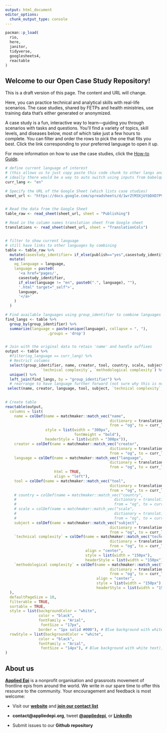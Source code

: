 ```yaml
---
output: html_document
editor_options: 
  chunk_output_type: console
---
```


```r
pacman::p_load(
  rio,
  here,
  janitor,
  tidyverse,
  googlesheets4,
  reactable
)
```

## Welcome to our Open Case Study Repository!

::: {.callout-important title="WEBSITE UNDER CONSTRUCTION"}
This is a draft version of this page. The content and URL will change.
:::


Here, you can practice technical and analytical skills with real-life scenarios. The case studies, shared by FETPs and health ministries, use training data that’s either generated or anonymized.

A case study is a fun, interactive way to learn—guiding you through scenarios with tasks and questions. You’ll find a variety of topics, skill levels, and diseases below, most of which take just a few hours to complete. You can filter and order the rows to pick the one that fits you best. Click the link corresponding to your preferred language to open it up.

For more information on how to use the case studies, click the [How-to
Guide](pages/instructions.html). 

```r

# define current language of interest 
# (this allows us to just copy paste this code chunk to other langs and switch, 
# ideally there would be a way to auto switch using inputs from babelquarto?)
curr_lang <- "en"

# Specify the URL of the Google Sheet (which lists case studies)
sheet_url <- "https://docs.google.com/spreadsheets/d/1wrZtM3XjUtbDXD7PVLOHdd-H92hq_-WAQoIpRatjhlc/edit?gid=598142358"


# Read the data from the Google Sheet
table_raw <- read_sheet(sheet_url, sheet = "Publishing")

# Read in the column names translation sheet from Google sheet
translations <- read_sheet(sheet_url, sheet = "TranslationCols")


# filter to show current language 
# still have links to other languages by combining
table <- table_raw %>%
  mutate(casestudy_identifier= if_else(publish=="yes",casestudy_identifier, "under_construction")) %>% 
  mutate(
    og_language = language, 
    language = paste0(
      '<a href="pages/', 
      casestudy_identifier, 
      if_else(language != "en", paste0(".", language), ""),
      '.html" target="_self">', 
      language, 
      '</a>'
    )
  )

# Find available languages using group_identifier to combine languages
find_langs <- table %>% 
  group_by(group_identifier) %>% 
  summarize(language = paste(unique(language), collapse = ", "), 
                   .groups = 'drop')  


# Join with the original data to retain 'name' and handle suffixes
output <- table %>% 
  #filter(og_language == curr_lang) %>% 
  # Restrict columns  
  select(group_identifier, name, creator, tool, country, scale, subject,
                `technical complexity`, `methodological complexity`) %>% 
  unique() %>% 
  left_join(find_langs, by = "group_identifier") %>% 
  # rearrange to have language further forward (not sure why this is not agreeing)
 select(name, creator, language, tool, subject, `technical complexity`, `methodological complexity`)
  

# Create table
reactable(output,
  columns = list(
    name = colDef(name = matchmaker::match_vec("name", 
                                               dictionary = translations, 
                                               from = "og", to = curr_lang), 
                  style = list(width = "300px",
                               fontWeight = "bold"),
                  headerStyle = list(width = "300px")),
    creator = colDef(name = matchmaker::match_vec("creator", 
                                               dictionary = translations, 
                                               from = "og", to = curr_lang)), 
    language = colDef(name = matchmaker::match_vec("language", 
                                               dictionary = translations, 
                                               from = "og", to = curr_lang), 
                      html = TRUE,
                      align = "left"),
    tool = colDef(name = matchmaker::match_vec("tool", 
                                               dictionary = translations, 
                                               from = "og", to = curr_lang)), 
    # country = colDef(name = matchmaker::match_vec("country", 
    #                                            dictionary = translations, 
    #                                            from = "og", to = curr_lang), 
    # scale = colDef(name = matchmaker::match_vec("scale", 
    #                                            dictionary = translations, 
    #                                            from = "og", to = curr_lang), 
    subject = colDef(name = matchmaker::match_vec("subject", 
                                               dictionary = translations, 
                                               from = "og", to = curr_lang)),
    `technical complexity` = colDef(name = matchmaker::match_vec("technical complexity", 
                                               dictionary = translations, 
                                               from = "og", to = curr_lang),
                                    align = "center",
                                    style = list(width = "150px"),
                                    headerStyle = list(width = "150px")),
    `methodological complexity` = colDef(name = matchmaker::match_vec("methodological complexity", 
                                               dictionary = translations, 
                                               from = "og", to = curr_lang), 
                                         align = "center",
                                         style = list(width = "150px"),
                                         headerStyle = list(width = "150px"))
  ),
  defaultPageSize = 10,
  filterable = TRUE,
  sortable = TRUE,
  style = list(backgroundColor = "white", 
               color = "black", 
               fontFamily = "Arial",  
                fontSize = "17px",
               border = "1px solid #000"), # Blue background with white text),
  rowStyle = list(backgroundColor = "white", 
               color = "black", 
               fontFamily = "Arial",  
                fontSize = "14px"), # Blue background with white text),
)
```


## About us

[**Applied Epi**](https://www.appliedepi.org/) is a nonprofit organisation and grassroots movement of frontline epis from around the world. We write in our spare time to offer this resource to the community. Your encouragement and feedback is most welcome:

-   Visit our [**website**](https://www.appliedepi.org/) and [**join our contact list**](https://docs.google.com/forms/d/e/1FAIpQLSdtk7Mg32lYQ3ucbIM-kIwIRxgRwDfG5TJHsVAbFjQ1i6fwiw/viewform?usp=send_form)

-   **contact\@appliedepi.org**, tweet [**\@appliedepi**](https://x.com/appliedepi), or [**LinkedIn**](https://www.linkedin.com/company/appliedepi/?originalSubdomain=it)

-   Submit issues to our **Github repository**